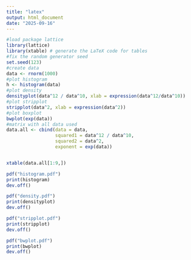 ```yaml
---
title: "latex"
output: html_document
date: "2025-09-16"
---
```


```r
#load package lattice
library(lattice)
library(xtable) # generate the LaTeX code for tables
#fix the random generator seed
set.seed(123)
#create data
data <- rnorm(1000)
#plot histogram
h <- histogram(data)
#plot density 
densityplot(data^12 / data^10, xlab = expression(data^12/data^10))
#plot stripplot
stripplot(data^2, xlab = expression(data^2))
#plot boxplot
bwplot(exp(data))
#matrix with all data used
data.all <- cbind(data = data, 
                  squared1 = data^12 / data^10,
                  squared2 = data^2,
                  exponent = exp(data))


xtable(data.all[1:9,])

pdf("histogram.pdf")
print(histogram)
dev.off()

pdf("density.pdf")
print(densityplot)
dev.off()

pdf("stripplot.pdf")
print(stripplot)
dev.off()

pdf("bwplot.pdf")
print(bwplot)
dev.off()
```